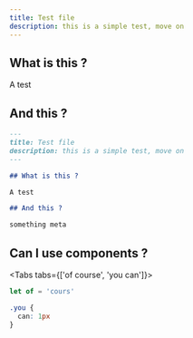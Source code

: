 ```yaml
---
title: Test file
description: this is a simple test, move on
---
```


## What is this ?

A test

## And this ?

```md
---
title: Test file
description: this is a simple test, move on
---

## What is this ?

A test

## And this ?

something meta
```

## Can I use components ?

<Tabs tabs={['of course', 'you can']}>
  ```ts
  let of = 'cours'
  ```
  
  ```css
  .you {
    can: 1px
  }
  ```
</Tabs>
